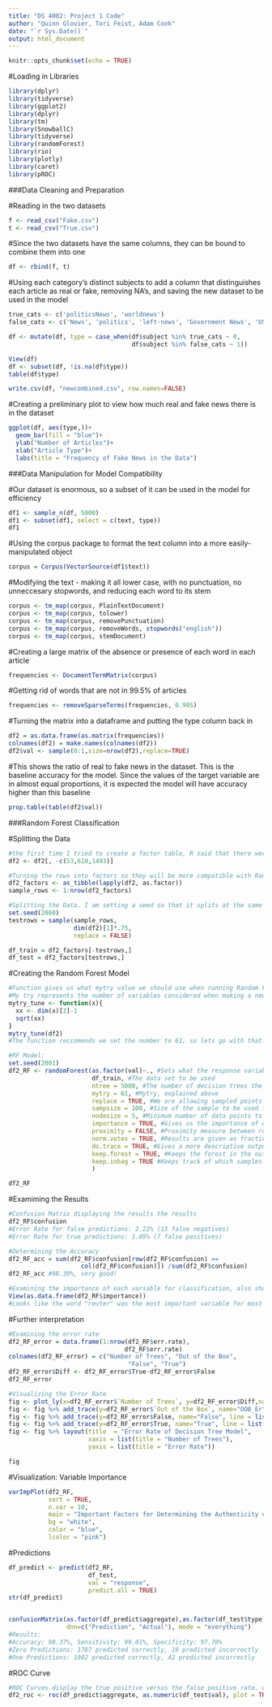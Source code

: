 ```yaml
---
title: "DS 4002: Project 1 Code"
author: "Quinn Glovier, Tori Feist, Adam Cook"
date: "`r Sys.Date()`"
output: html_document
---
```


```r
knitr::opts_chunk$set(echo = TRUE)
```

#Loading in Libraries 
```r
library(dplyr)
library(tidyverse)
library(ggplot2)
library(dplyr)
library(tm)
library(SnowballC)
library(tidyverse)
library(randomForest)
library(rio)
library(plotly)
library(caret)
library(pROC)
```


###Data Cleaning and Preparation

#Reading in the two datasets 
```r
f <- read_csv("Fake.csv")
t <- read_csv("True.csv")
```

#Since the two datasets have the same columns, they can be bound to combine them into one
```r
df <- rbind(f, t)
```

#Using each category's distinct subjects to add a column that distinguishes each article as real or fake, removing NA's, and saving the new dataset to be used in the model 
```r
true_cats <- c('politicsNews', 'worldnews')
false_cats <- c('News', 'politics', 'left-news', 'Government News', 'US_News')

df <- mutate(df, type = case_when(df$subject %in% true_cats ~ 0,
                                  df$subject %in% false_cats ~ 1))

View(df)
df <- subset(df, !is.na(df$type))
table(df$type)

write.csv(df, "newcombined.csv", row.names=FALSE)
```


#Creating a preliminary plot to view how much real and fake news there is in the dataset 
```r
ggplot(df, aes(type,))+
  geom_bar(fill = "blue")+
  ylab("Number of Articles")+
  xlab("Article Type")+
  labs(title = "Frequency of Fake News in the Data")

```


###Data Manipulation for Model Compatibility

#Our dataset is enormous, so a subset of it can be used in the model for efficiency 
```r
df1 <- sample_n(df, 5000)
df1 <- subset(df1, select = c(text, type))
df1
```

#Using the corpus package to format the text column into a more easily-manipulated object 
```r
corpus = Corpus(VectorSource(df1$text))
```

#Modifying the text - making it all lower case, with no punctuation, no unneccesary stopwords, and reducing each word to its stem
```r
corpus <- tm_map(corpus, PlainTextDocument)
corpus <- tm_map(corpus, tolower)
corpus <- tm_map(corpus, removePunctuation)
corpus <- tm_map(corpus, removeWords, stopwords("english"))
corpus <- tm_map(corpus, stemDocument)

```

#Creating a large matrix of the absence or presence of each word in each article 
```r
frequencies <- DocumentTermMatrix(corpus)
```

#Getting rid of words that are not in 99.5% of articles
```r
frequencies <- removeSparseTerms(frequencies, 0.995)
```

#Turning the matrix into a dataframe and putting the type column back in
```r
df2 = as.data.frame(as.matrix(frequencies))
colnames(df2) = make.names(colnames(df2))
df2$val <- sample(0:1,size=nrow(df2),replace=TRUE)
```

#This shows the ratio of real to fake news in the dataset. This is the baseline accuracy for the model. Since the values of the target variable are in almost equal proportions, it is expected the model will have accuracy higher than this baseline
```r
prop.table(table(df2$val))
```

###Random Forest Classification

#Splitting the Data
```r
#the first time I tried to create a factor table, R said that there were three duplicated columns, so I am going to remove these columns
df2 <- df2[, -c(53,610,1493)]

#Turning the rows into factors so they will be more compatible with Random Forest
df2_factors <- as_tibble(lapply(df2, as.factor))
sample_rows <- 1:nrow(df2_factors)

#Splitting the Data. I am setting a seed so that it splits at the same place every time
set.seed(2000)
testrows = sample(sample_rows,
                  dim(df2)[1]*.75,
                  replace = FALSE)

df_train = df2_factors[-testrows,]
df_test = df2_factors[testrows,]
```

#Creating the Random Forest Model
```r
#Function gives us what mytry value we should use when running Random Forest
#My try represents the number of variables considered when making a new branch to a decision tree. The standard method for estimating mytry for classification models is the square root of the number of variables.
mytry_tune <- function(x){
  xx <- dim(x)[2]-1
  sqrt(xx)
}
mytry_tune(df2)
#The function reccomends we set the number to 61, so lets go with that!

#RF Model:
set.seed(2001)
df2_RF <- randomForest(as.factor(val)~., #Sets what the response variable and the predictors are. The period means to consider all other variables
                       df_train, #The data set to be used
                       ntree = 5000, #The number of decision trees the model will make
                       mytry = 61, #Mytry, explained above
                       replace = TRUE, #We are allowing sampled points to be reused
                       sampsize = 100, #Size of the sample to be used for each tree
                       nodesize = 5, #Minimum number of data points to be selected for each classification level
                       importance = TRUE, #Gives us the importance of each variable for classification
                       proximity = FALSE, #Proximity measure between rows, not necessary for this
                       norm.votes = TRUE, #Results are given as fractions
                       do.trace = TRUE, #Gives a more descriptive output
                       keep.forest = TRUE, #Keeps the forest in the output
                       keep.inbag = TRUE #Keeps track of which samples are used for each tree
                       )

df2_RF
```

#Examiming the Results
```r
#Confusion Matrix displaying the results the results
df2_RF$confusion
#Error Rate for false predictions: 2.22% (13 false negatives)
#Error Rate for true predictions: 1.05% (7 false positives)

#Determining the Accuracy
df2_RF_acc = sum(df2_RF$confusion[row(df2_RF$confusion) == 
                    col(df2_RF$confusion)]) /sum(df2_RF$confusion)
df2_RF_acc #98.39%, very good!

#Examining the importance of each variable for classification, also shows mean decreased accuracy and mean decreased gini
View(as.data.frame(df2_RF$importance))
#Looks like the word "reuter" was the most important variable for most classifications. This makes sense because the news company Reuters is esteemed for having high-quality and accurate journalism. A fake article would be very unlikely to cite Reuters as a source.
```

#Further interpretation
```r
#Examining the error rate
df2_RF_error = data.frame(1:nrow(df2_RF$err.rate),
                                df2_RF$err.rate)
colnames(df2_RF_error) = c("Number of Trees", "Out of the Box",
                                 "False", "True")
df2_RF_error$Diff <- df2_RF_error$True-df2_RF_error$False
df2_RF_error

#Visualizing the Error Rate
fig <- plot_ly(x=df2_RF_error$`Number of Trees`, y=df2_RF_error$Diff,name="Diff", type = 'scatter', mode = 'lines')
fig <- fig %>% add_trace(y=df2_RF_error$`Out of the Box`, name="OOB_Er")
fig <- fig %>% add_trace(y=df2_RF_error$False, name="False", line = list(color = "red"))
fig <- fig %>% add_trace(y=df2_RF_error$True, name="True", line = list(color = "green"))
fig <- fig %>% layout(title  = "Error Rate of Decision Tree Model",
                      xaxis = list(title = "Number of Trees"),
                      yaxis = list(title = "Error Rate"))

fig

```

#Visualization: Variable Importance
```r
varImpPlot(df2_RF,
           sort = TRUE,
           n.var = 10,
           main = "Important Factors for Determining the Authenticity of News Articles",
           bg = "white",
           color = "blue",
           lcolor = "pink")
```
#Predictions
```r
df_predict <- predict(df2_RF,
                      df_test,
                      val = "response",
                      predict.all = TRUE)
str(df_predict)


confusionMatrix(as.factor(df_predict$aggregate),as.factor(df_test$type),positive = "1", 
                dnn=c("Prediction", "Actual"), mode = "everything")
#Results:
#Accuracy: 98.37%, Sensitivity: 99.01%, Specificity: 97.70%
#Zero Predictions: 1787 predicted correctly, 19 predicted incorrectly
#One Predictions: 1902 predicted correctly, 42 predicted incorrectly
```

#ROC Curve
```r
#ROC Curves display the true positive versus the false positive rate, with the diagonal line representing the 50% threshold
df2_roc <- roc(df_predict$aggregate, as.numeric(df_test$val), plot = TRUE)
```

